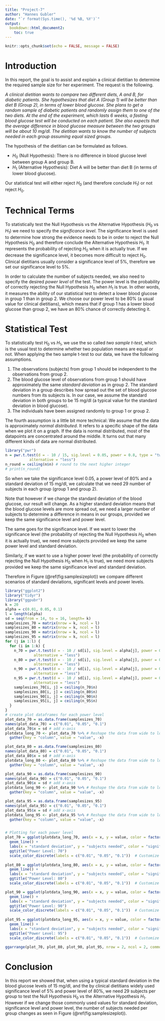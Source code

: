 ```yaml
---
title: "Project-7"
author: "Hannes Gubler"
date: "`r format(Sys.time(), '%d %B, %Y')`"
output: 
  bookdown::html_document2:
    toc: true
---
```


```r
knitr::opts_chunk$set(echo = FALSE, message = FALSE)
```

# Introduction

In this report, the goal is to assist and explain a clinical dietitian to determine the required sample size for her experiment. The request is the following.

*A clinical dietitian wants to compare two different diets, A and B, for diabetic patients. She hypothesizes that diet A (Group 1) will be better than diet B (Group 2), in terms of lower blood glucose. She plans to get a random sample of diabetic patients and randomly assign them to one of the two diets. At the end of the experiment, which lasts 6 weeks, a fasting blood glucose test will be conducted on each patient. She also expects that the average difference in blood glucose measure between the two groups will be about 10 mg/dl. The dietitian wants to know the number of subjects needed in each group assuming equal sized groups.*

The hypothesis of the dietitian can be formulated as follows.

* $H_0$ (Null Hypothesis): There is no difference in blood glucose level between group A and group B.
* $H_1$ (Alternative Hypothesis): Diet A will be better than diet B (in terms of lower blood glucose).

Our statistical test will either reject $H_0$ (and therefore conclude $H_1$) or not reject $H_0$.

# Technical Terms

To statistically test the Null Hypothesis vs the Alternative Hypothesis ($H_0$ vs $H_1$) we need to specify the *significance level*. The significance level is used to determine how strong the evidence needs to be in order to reject the Null Hypothesis $H_0$ and therefore conclude the Alternative Hypothesis $H_1$. It represents the probability of rejecting $H_0$ when it is actually true. If we decrease the significance level, it becomes more difficult to reject $H_0$. Clinical dietitians usually consider a significance level of 5%, therefore we set our significance level to 5%.

In order to calculate the number of subjects needed, we also need to specify the desired *power level* of the test. The power level is the probability of correctly rejecting the Null Hypothesis $H_0$ when $H_1$ is true. In other words, it measures the ability of our statistical test to detect a lower blood glucose in group 1 than in group 2. We choose our power level to be 80% (a usual value for clinical dietitians), which means that if group 1 has a lower blood glucose than group 2, we have an 80% chance of correctly detecting it.

# Statistical Test

To statistically test $H_0$ vs $H_1$, we use the so called *two sample t-test*, which is the usual test to determine whether two population means are equal or not. When applying the two sample t-test to our data, we have the following assumptions.

1. The observations (subjects) from group 1 should be independent to the observations from group 2.
2. The blood glucose level of observations from group 1 should have approximately the same *standard deviation* as in group 2. The standard deviation in a group describes how spread out the set of blood glucose numbers from its subjects is. In our case, we assume the standard deviation in both groups to be 15 mg/dl (a typical value for the standard deviation in blood glucose).
3. The individuals have been assigned randomly to group 1 or group 2.

The fourth assumption is a little bit more technical: We assume that the data is approximately *normal distributed*. It refers to a specific shape of the data when we plot it on a graph. If the data is normal distributed, most of the datapoints are concentrated around the middle. It turns out that many different kinds of data are normal distributed.

```r
library("pwr")
n = pwr.t.test(d = - 10 / 15, sig.level = 0.05, power = 0.8, type = "two.sample", 
           alternative = "less")
n_round = ceiling(n$n) # round to the next higher integer
# print(n_round)
```

So when we take the significance level 0.05, a power level of 80% and a standard deviation of 15 mg/dl, we calculate that we need 29 number of subjects in each group (group 1 and group 2).

Note that however if we change the standard deviation of the blood glucose, our result will change. As a higher standard deviation means that the blood glucose levels are more spread out, we need a larger number of subjects to determine a difference in means in our groups, provided we keep the same significance level and power level.

The same goes for the significance level. If we want to lower the significance level (the probability of rejecting the Null Hypothesis $H_0$ when it is actually true), we need more subjects provided we keep the same power level and standard deviation.

Similarly, if we want to use a higher power level (the probability of correctly rejecting the Null Hypothesis $H_0$ when $H_1$ is true), we need more subjects provided we keep the same significance level and standard deviation.

Therefore in Figure (\@ref(fig:samplesizeplot)) we compare different scenarios of standard deviations, significant levels and power levels.

```r
library("ggplot2")
library("tidyr")
library("ggpubr")
k = 20
alpha = c(0.01, 0.05, 0.1)
l = length(alpha)
sd = seq(from = 14, to = 16, length= k)
samplesizes_70 = matrix(nrow = k, ncol = l) 
samplesizes_80 = matrix(nrow = k, ncol = l) 
samplesizes_90 = matrix(nrow = k, ncol = l) 
samplesizes_95 = matrix(nrow = k, ncol = l) 
for (j in 1:l) {
  for (i in 1:k) {
    n_70 = pwr.t.test(d = - 10 / sd[i], sig.level = alpha[j], power = 0.7, type = "two.sample", 
             alternative = "less")
    n_80 = pwr.t.test(d = - 10 / sd[i], sig.level = alpha[j], power = 0.8, type = "two.sample", 
             alternative = "less")
    n_90 = pwr.t.test(d = - 10 / sd[i], sig.level = alpha[j], power = 0.9, type = "two.sample", 
             alternative = "less")
    n_95 = pwr.t.test(d = - 10 / sd[i], sig.level = alpha[j], power = 0.95, type = "two.sample", 
             alternative = "less")
    samplesizes_70[i, j] = ceiling(n_70$n)
    samplesizes_80[i, j] = ceiling(n_80$n)
    samplesizes_90[i, j] = ceiling(n_90$n)
    samplesizes_95[i, j] = ceiling(n_95$n)
  }
}
# create plot dataframes for each power level
plot_data_70 = as.data.frame(samplesizes_70)
names(plot_data_70) = c("0.01", "0.05", "0.1")
plot_data_70$x = sd # add x-axis
plotdata_long_70 <- plot_data_70 %>% # Reshape the data from wide to long format
  gather(key = "column", value = "value", -x)

plot_data_80 = as.data.frame(samplesizes_80)
names(plot_data_80) = c("0.01", "0.05", "0.1")
plot_data_80$x = sd # add x-axis
plotdata_long_80 <- plot_data_80 %>% # Reshape the data from wide to long format
  gather(key = "column", value = "value", -x)

plot_data_90 = as.data.frame(samplesizes_90)
names(plot_data_90) = c("0.01", "0.05", "0.1")
plot_data_90$x = sd # add x-axis
plotdata_long_90 <- plot_data_90 %>% # Reshape the data from wide to long format
  gather(key = "column", value = "value", -x)

plot_data_95 = as.data.frame(samplesizes_95)
names(plot_data_95) = c("0.01", "0.05", "0.1")
plot_data_95$x = sd # add x-axis
plotdata_long_95 <- plot_data_95 %>% # Reshape the data from wide to long format
  gather(key = "column", value = "value", -x)


# Plotting for each power level
plot_70 = ggplot(plotdata_long_70, aes(x = x, y = value, color = factor(column))) +
  geom_line() +
  labs(x = "standard deviation", y = "subjects needed", color = "significance level") +
  ggtitle("Power Level: 70")
  scale_color_discrete(labels = c("0.01", "0.05", "0.1"))  # Customize the legend labels 
  
plot_80 = ggplot(plotdata_long_80, aes(x = x, y = value, color = factor(column))) +
  geom_line() +
  labs(x = "standard deviation", y = "subjects needed", color = "significance level") +
  ggtitle("Power Level: 80")
  scale_color_discrete(labels = c("0.01", "0.05", "0.1"))  # Customize the legend labels 

plot_90 = ggplot(plotdata_long_90, aes(x = x, y = value, color = factor(column))) +
  geom_line() +
  labs(x = "standard deviation", y = "subjects needed", color = "significance level") +
  ggtitle("Power Level: 90")
  scale_color_discrete(labels = c("0.01", "0.05", "0.1"))  # Customize the legend labels 
  
plot_95 = ggplot(plotdata_long_95, aes(x = x, y = value, color = factor(column))) +
  geom_line() +
  labs(x = "standard deviation", y = "subjects needed", color = "significance level") +
  ggtitle("Power Level: 95")
  scale_color_discrete(labels = c("0.01", "0.05", "0.1"))  # Customize the legend labels 
  
ggarrange(plot_70, plot_80, plot_90, plot_95, nrow = 2, ncol = 2, common.legend = TRUE)
```

# Conclusion

In this report we showed that, when using a typical standard deviation in the blood glucose levels of 15 mg/dl, and the by clinical dietitians widely used significance level of 5% and power level of 80%, we need 29 subjects per group to test the Null Hypothesis $H_0$ vs the Alternative Hypothesis $H_1$. However if we change those commonly used values for standard deviation, significance level and power level, the number of subjects needed per group changes as seen in Figure (\@ref(fig:samplesizeplot)).